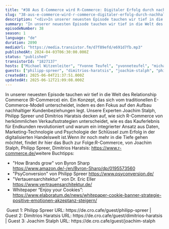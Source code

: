 ```yaml
---
title: "#38 Aus E-Commerce wird R-Commerce: Digitaler Erfolg durch nachhaltige Kundenbeziehungen - mit Joachim Stalph, Philipp Spreer und Dimitrios Haratsis"
slug: "38-aus-e-commerce-wird-r-commerce-digitaler-erfolg-durch-nachhaltige-kundenbeziehungen-mit-joachim-stalph-philipp-spreer-und-dimitrios-haratsis"
description: "<div>In unserer neuesten Episode tauchen wir tief in die Welt des Relationship Commerce (R-Commerce) ein. Ein Konzept, das sich vom traditionellen E-Commerce-Modell unterscheidet, indem es den Fokus auf den Aufbau nachhaltiger Kundenbeziehungen legt. Unsere Experten Joachim Stalph, Philipp Spreer und Dimitrios Haratsis decken auf, wie sich R-Commerce von herkömmlichen Verkaufsstrategien unterscheidet, wie es das Kauferlebnis für Endkunden revolutioniert und warum ein integrierter Ansatz aus Daten, Marketing-Technologie und Psychologie der Schlüssel zum Erfolg in der digitalisierten Handelswelt ist.Wenn ihr noch mehr in die Tiefe gehen möchtet, findet ihr hier das Buch zur Folge:R-Commerce, von Joachim Stalph, Philipp Spreer, Dimitrios Haratsis: <a href=\"https://www.r-commerce.de/\">https://www.r-commerce.de/</a>weitere Buchtipps:</div><ul><li>\"How Brands grow\" von Byron Sharp <a href=\"https://www.amazon.de/-/en/Byron-Sharp/dp/0195573560\">https://www.amazon.de/-/en/Byron-Sharp/dp/0195573560</a></li><li>\"PsyConversion\" von Philipp Spreer <a href=\"https://www.psyconversion.de/\">https://www.psyconversion.de/</a></li><li>\"Vertauensarchitektur\" von Dr. Eric Eller <a href=\"https://www.vertrauensarchitektur.de/\">https://www.vertrauensarchitektur.de/</a></li><li>Whitepaper “Enjoy your Cookies”: <a href=\"https://www.elaboratum.de/news/whitepaper-cookie-banner-strategie-positive-emotionen-akzeptanz-steigern/\">https://www.elaboratum.de/news/whitepaper-cookie-banner-strategie-positive-emotionen-akzeptanz-steigern/</a></li></ul><div>&nbsp;Guest 1: Philipp Spreer URL: https://de.cro.cafe/guest/philipp-spreer | Guest 2: Dimitrios Haratsis URL: https://de.cro.cafe/guest/dimitrios-haratsis | Guest 3: Joachim Stalph URL: https://de.cro.cafe/guest/joachim-stalph&nbsp;</div>"
summary: "In unserer neuesten Episode tauchen wir tief in die Welt des Relationship Commerce (R-Commerce) ein. Ein Konzept, das sich vom traditionellen E-Commerce-Modell unterscheidet, indem es den Fokus auf den Aufbau nachhaltiger Kundenbeziehungen legt. Unsere Experten Joachim Stalph, Philipp Spreer und Dimitrios Haratsis decken auf, wie sich R-Commerce von herkömmlichen Verkaufsstrategien unterscheidet, wie es das Kauferlebnis für Endkunden revolutioniert und warum ein integrierter Ansatz aus Daten, Marketing-Technologie und Psychologie der Schlüssel zum Erfolg in der digitalisierten Handelswelt ist.Wenn ihr noch mehr in die Tiefe gehen möchtet, findet ihr hier das Buch zur Folge:R-Commerce, von Joachim Stalph, Philipp Spreer, Dimitrios Haratsis: https://www.r-commerce.de/weitere Buchtipps:\"How Brands grow\" von Byron Sharp https://www.amazon.de/-/en/Byron-Sharp/dp/0195573560\"PsyConversion\" von Philipp Spreer https://www.psyconversion.de/\"Vertauensarchitektur\" von Dr. Eric Eller https://www.vertrauensarchitektur.de/Whitepaper “Enjoy your Cookies”: https://www.elaboratum.de/news/whitepaper-cookie-banner-strategie-positive-emotionen-akzeptanz-steigern/ Guest 1: Philipp Spreer URL: https://de.cro.cafe/guest/philipp-spreer | Guest 2: Dimitrios Haratsis URL: https://de.cro.cafe/guest/dimitrios-haratsis | Guest 3: Joachim Stalph URL: https://de.cro.cafe/guest/joachim-stalph "
episodeNumber: 38
season: 1
language: "de"
duration: 2890
mediaUrl: "https://media.transistor.fm/d7f89efd/e691d7fb.mp3"
publishedAt: 2024-04-03T06:30:00.000Z
status: "published"
transistorId: "1827137"
hosts: ["Michael Witzenleiter", "Yvonne Teufel", "yvonneteufel", "michaelwitzenleiter"]
guests: ["philipp-spreer", "dimitrios-haratsis", "joachim-stalph", "philipp-spreer", "dimitrios-haratsis", "joachim-stalph"]
createdAt: 2025-06-04T21:37:51.000Z
updatedAt: 2025-06-12T21:09:08.000Z
---
```


In unserer neuesten Episode tauchen wir tief in die Welt des Relationship Commerce (R-Commerce) ein. Ein Konzept, das sich vom traditionellen E-Commerce-Modell unterscheidet, indem es den Fokus auf den Aufbau nachhaltiger Kundenbeziehungen legt. Unsere Experten Joachim Stalph, Philipp Spreer und Dimitrios Haratsis decken auf, wie sich R-Commerce von herkömmlichen Verkaufsstrategien unterscheidet, wie es das Kauferlebnis für Endkunden revolutioniert und warum ein integrierter Ansatz aus Daten, Marketing-Technologie und Psychologie der Schlüssel zum Erfolg in der digitalisierten Handelswelt ist.Wenn ihr noch mehr in die Tiefe gehen möchtet, findet ihr hier das Buch zur Folge:R-Commerce, von Joachim Stalph, Philipp Spreer, Dimitrios Haratsis: <a href="https://www.r-commerce.de/">https://www.r-commerce.de/</a>weitere Buchtipps:
<ul><li>"How Brands grow" von Byron Sharp <a href="https://www.amazon.de/-/en/Byron-Sharp/dp/0195573560">https://www.amazon.de/-/en/Byron-Sharp/dp/0195573560</a></li><li>"PsyConversion" von Philipp Spreer <a href="https://www.psyconversion.de/">https://www.psyconversion.de/</a></li><li>"Vertauensarchitektur" von Dr. Eric Eller <a href="https://www.vertrauensarchitektur.de/">https://www.vertrauensarchitektur.de/</a></li><li>Whitepaper “Enjoy your Cookies”: <a href="https://www.elaboratum.de/news/whitepaper-cookie-banner-strategie-positive-emotionen-akzeptanz-steigern/">https://www.elaboratum.de/news/whitepaper-cookie-banner-strategie-positive-emotionen-akzeptanz-steigern/</a></li></ul>&nbsp;Guest 1: Philipp Spreer URL: https://de.cro.cafe/guest/philipp-spreer | Guest 2: Dimitrios Haratsis URL: https://de.cro.cafe/guest/dimitrios-haratsis | Guest 3: Joachim Stalph URL: https://de.cro.cafe/guest/joachim-stalph&nbsp;
